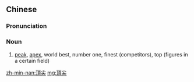 {{also|顶尖}}
==Chinese==
{{zh-forms|s=顶尖}}

===Pronunciation===
{{zh-pron
|m=dǐngjiān
|cat=n
}}

===Noun===
{{zh-noun}}

# [[peak]], [[apex]], world best, number one, finest (competitors), top (figures in a certain field)

[[zh-min-nan:頂尖]]
[[mg:頂尖]]